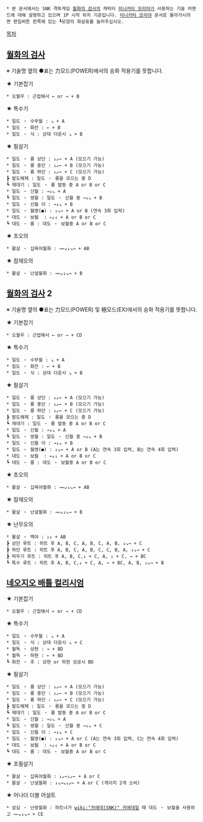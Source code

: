  * 본 문서에서는 SNK 격투게임 [[월화의 검사]]의 캐릭터 [[미나카타 모리야]]가 사용하는 기술 커맨드에 대해 설명하고 있으며 1P 시작 위치 기준입니다. [[미나카타 모리야]] 문서로 돌아가시려면 편집버튼 왼쪽에 있는 ┗모양의 화살표를 눌러주십시오.

[[목차]]

== [[월화의 검사]] ==
※ 기술명 옆의 ●표는 力모드(POWER)에서의 승화 적용기를 뜻합니다.

★ 기본잡기
 * 오월우 : 근접해서 ← or → + B

★ 특수기
 * 일도 ・ 수무월 : ↘ + A
 * 일도 ・ 화잔 : ← + B
 * 일도 ・ 식 : 상대 다운시 ↘ + B 

★ 필살기
 * 일도 ・ 롱 상단 : ↓↙← + A (모으기 가능)
 * 일도 ・ 롱 중단 : ↓↙← + B (모으기 가능)
 * 일도 ・ 롱 하단 : ↓↙← + C (모으기 가능)
 ┣ 발도해제 : 일도 ・ 롱을 모으는 중 D
 ┗ 재대기 : 일도 ・ 롱 발동 중 A or B or C
 * 일도 ・ 신월 : →↓↘ + A 
 ┗ 일도 ・ 쌍월 : 일도 ・ 신월 중 →↓↘ + B
 * 일도 ・ 신월 이 : →↓↘ + B
 * 일도 ・ 월영(●) : ↓↘→ + A or B (연속 3회 입력)
 * 대도 ・ 보월  : ←↙↓ + A or B or C
 ┗ 대도 ・ 롱 : 대도 ・ 보월중 A or B or C

★ 초오의
 * 활살 ・ 십육야월화 : →←↙↓↘→ + AB

★ 잠재오의
 * 활살 ・ 난설월화 : →←↙↓↘→ + B

== [[월화의 검사]] 2 ==
※ 기술명 옆의 ●표는 力모드(POWER) 및 極모드(EX)에서의 승화 적용기를 뜻합니다.

★ 기본잡기
 * 오월우 : 근접해서 ← or → + CD

★ 특수기
 * 일도 ・ 수무월 : ↘ + A
 * 일도 ・ 화잔 : ← + B
 * 일도 ・ 식 : 상대 다운시 ↘ + B 

★ 필살기
 * 일도 ・ 롱 상단 : ↓↙← + A (모으기 가능)
 * 일도 ・ 롱 중단 : ↓↙← + B (모으기 가능)
 * 일도 ・ 롱 하단 : ↓↙← + C (모으기 가능)
 ┣ 발도해제 : 일도 ・ 롱을 모으는 중 D
 ┗ 재대기 : 일도 ・ 롱 발동 중 A or B or C
 * 일도 ・ 신월 : →↓↘ + A 
 ┗ 일도 ・ 쌍월 : 일도 ・ 신월 중 →↓↘ + B
 * 일도 ・ 신월 이 : →↓↘ + B
 * 일도 ・ 월영(●) : ↓↘→ + A or B (A는 연속 3회 입력, B는 연속 4회 입력)
 * 대도 ・ 보월  : ←↙↓ + A or B or C
 ┗ 대도 ・ 롱 : 대도 ・ 보월중 A or B or C

★ 초오의
 * 활살 ・ 십육야월화 : →←↙↓↘→ + AB

★ 잠재오의
 * 활살 ・ 난설월화 : →←↙↓↘→ + B

★ 난무오의
 * 활살 ・ 백야 : ↓↓ + AB
 ┣ 상단 루트 : 히트 후 A, B, C, A, B, C, A, B, ↓↘→ + C
 ┣ 하단 루트 : 히트 후 A, B, C, A, B, C, C, B, A, ↓↘→ + C
 ┣ 띄우기 루트 : 히트 후 A, B, C,↓ + C, A, ↓ + C, → + BC 
 ┗ 특수 루트 : 히트 후 A, B, C,↓ + C, A, → + BC, A, B, ↓↘→ + B

== [[네오지오 배틀 컬리시엄]] ==
★ 기본잡기
 * 오월우 : 근접해서 ← or → + CD

★ 특수기
 * 일도 ・ 수무월 : ↘ + A
 * 일도 ・ 식 : 상대 다운시 ↘ + C
 * 월독 ・ 상현 : → + BD 
 * 월독 ・ 하현 : ← + BD 
 ┗ 화잔 ・ 추 : 상현 or 하현 성공시 BD

★ 필살기
 * 일도 ・ 롱 상단 : ↓↙← + A (모으기 가능)
 * 일도 ・ 롱 중단 : ↓↙← + B (모으기 가능) 
 * 일도 ・ 롱 하단 : ↓↙← + C (모으기 가능)
 ┣ 발도해제 : 일도 ・ 롱을 모으는 중 D
 ┗ 재대기 : 일도 ・ 롱 발동 중 A or B or C
 * 일도 ・ 신월 : →↓↘ + A 
 ┗ 일도 ・ 쌍월 : 일도 ・ 신월 중 →↓↘ + C
 * 일도 ・ 신월 이 : →↓↘ + C
 * 일도 ・ 월영(●) : ↓↘→ + A or C (A는 연속 3회 입력, C는 연속 4회 입력)
 * 대도 ・ 보월  : ←↙↓ + A or B or C
 ┗ 대도 ・ 롱 : 대도 ・ 보월중 A or B or C

★ 초필살기
 * 활살 ・ 십육야월화 : ↓↙←↓↙← + A or C
 * 활살 ・ 난설월화 : ↓↘→↘↓↙← + A or C (게이지 2개 소비)

★ 어나더 더블 어설트
 * 살심 ・ 난쌍월화 : 파트너가 [[wiki:"카에데(SNK)" 카에데]]일 때 대도 ・ 보월을 사용하고 →←↙↓↘→ + CE
